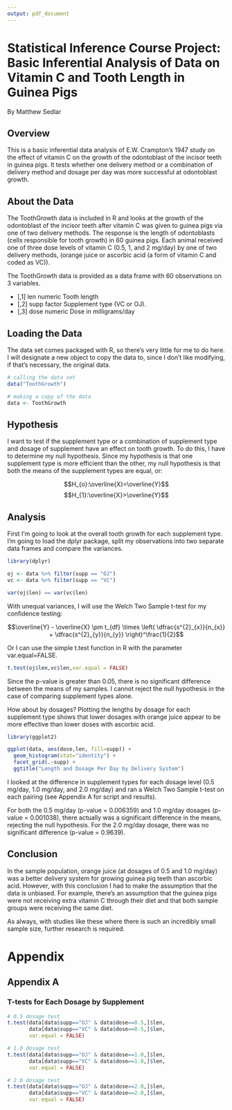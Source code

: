 ```yaml
---
output: pdf_document
---
```

# Statistical Inference Course Project: Basic Inferential Analysis of Data on Vitamin C and Tooth Length in Guinea Pigs
By Matthew Sedlar  

## Overview

This is a basic inferential data analysis of E.W. Crampton's 1947 study on the effect of vitamin C on the growth of the odontoblast of the incisor teeth in guinea pigs. It tests whether one delivery method or a combination of delivery method and dosage per day was more successful at odontoblast growth.  

## About the Data

The ToothGrowth data is included in R and looks at the growth of the odontoblast of the incisor teeth after vitamin C was given to guinea pigs via one of two delivery methods. The response is the length of odontoblasts (cells responsible for tooth growth) in 60 guinea pigs. Each animal received one of three dose levels of vitamin C (0.5, 1, and 2 mg/day) by one of two delivery methods, (orange juice or ascorbic acid (a form of vitamin C and coded as VC)).

The ToothGrowth data is provided as a data frame with 60 observations on 3 variables.

* [,1]	len	numeric	Tooth length
* [,2]	supp	factor	Supplement type (VC or OJ).
* [,3]	dose	numeric	Dose in milligrams/day

## Loading the Data

The data set comes packaged with R, so there's very little for me to do here. I will designate a new object to copy the data to, since I don't like modifying, if that's necessary, the original data.

```r

# calling the data set
data("ToothGrowth")

# making a copy of the data
data <- ToothGrowth

```

## Hypothesis

I want to test if the supplement type or a combination of supplement type and dosage of supplement have an effect on tooth growth. To do this, I have to determine my null hypothesis. Since my hypothesis is that one supplement type is more efficient than the other, my null hypothesis is that both the means of the supplement types are equal, or: 

$$H_{o}:\overline{X}=\overline{Y}$$
$$H_{1}:\overline{X}>\overline{Y}$$

## Analysis

First I'm going to look at the overall tooth growth for each supplement type. I'm going to load the dplyr package, split my observations into two separate data frames and compare the variances.

```r

library(dplyr)

oj <- data %>% filter(supp == "OJ")
vc <- data %>% filter(supp == "VC")

var(oj$len) == var(vc$len)

```

With unequal variances, I will use the Welch Two Sample t-test for my confidence testing:

$$\overline{Y} - \overline{X} \pm t_{df} \times \left( \dfrac{s^{2}_{x}}{n_{x}} +  \dfrac{s^{2}_{y}}{n_{y}} \right)^\frac{1}{2}$$ 


Or I can use the simple t.test function in R with the parameter var.equal=FALSE.

```r
t.test(oj$len,vc$len,var.equal = FALSE)
```

Since the p-value is greater than 0.05, there is no significant difference between the means of my samples. I cannot reject the null hypothesis in the case of comparing supplement types alone.

How about by dosages? Plotting the lengths by dosage for each supplement type shows that lower dosages with orange juice appear to be more effective than lower doses with ascorbic acid.

```r

library(ggplot2)

ggplot(data, aes(dose,len, fill=supp)) +
  geom_histogram(stat="identity") +
  facet_grid(.~supp) +
  ggtitle("Length and Dosage Per Day by Delivery System")

```

I looked at the difference in supplement types for each dosage level (0.5 mg/day, 1.0 mg/day, and 2.0 mg/day) and ran a Welch Two Sample t-test on each pairing (see Appendix A for script and results). 

For both the 0.5 mg/day (p-value = 0.006359) and 1.0 mg/day dosages (p-value = 0.001038), there actually was a significant difference in the means, rejecting the null hypothesis. For the 2.0 mg/day dosage, there was no significant difference (p-value = 0.9639).

## Conclusion 

In the sample population, orange juice (at dosages of 0.5 and 1.0 mg/day) was a better delivery system for growing guinea pig teeth than ascorbic acid. However, with this conclusion I had to make the assumption that the data is unbiased. For example, there's an assumption that the guinea pigs were not receiving extra vitamin C through their diet and that both sample groups were receiving the same diet.

As always, with studies like these where there is such an incredibly small sample size, further research is required.  

\pagebreak

# Appendix

## Appendix A

### T-tests for Each Dosage by Supplement

```r

# 0.5 dosage test
t.test(data[data$supp=="OJ" & data$dose==0.5,]$len,
       data[data$supp=="VC" & data$dose==0.5,]$len,
       var.equal = FALSE)

# 1.0 dosage test
t.test(data[data$supp=="OJ" & data$dose==1.0,]$len,
       data[data$supp=="VC" & data$dose==1.0,]$len,
       var.equal = FALSE)

# 2.0 dosage test
t.test(data[data$supp=="OJ" & data$dose==2.0,]$len,
       data[data$supp=="VC" & data$dose==2.0,]$len,
       var.equal = FALSE)

```

